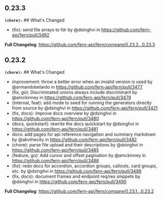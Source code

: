 ## 0.23.3
**`(chore):`** ## What's Changed
* (fix): send file arrays to fdr by @dsinghvi in https://github.com/fern-api/fern/pull/3492


**Full Changelog**: https://github.com/fern-api/fern/compare/0.23.2...0.23.3

## 0.23.2
**`(chore):`** ## What's Changed
* improvement: throw a better error when an invalid version is used by @armandobelardo in https://github.com/fern-api/fern/pull/3477
* (fix, go): Discriminated unions always include discriminant by @amckinney in https://github.com/fern-api/fern/pull/3479
* (internal, feat): add  mode to seed for running the generators directly from source by @dsinghvi in https://github.com/fern-api/fern/pull/3421
* (fix, docs): improve docs overview by @dsinghvi in https://github.com/fern-api/fern/pull/3480
* (docs, quickstart): rewrite the docs quickstart by @dsinghvi in https://github.com/fern-api/fern/pull/3481
* docs: add pages for api reference navigation and summary markdown by @abvthecity in https://github.com/fern-api/fern/pull/3482
* (chore): parse file upload and their descriptions by @dsinghvi in https://github.com/fern-api/fern/pull/3485
* (feature, go): Add cursor and offset pagination by @amckinney in https://github.com/fern-api/fern/pull/3486
* (fix): redo docs for accordion, accordion groups, callouts, card groups, etc. by @dsinghvi in https://github.com/fern-api/fern/pull/3489
* (fix, docs): document frames and endpoint req/res snippets by @dsinghvi in https://github.com/fern-api/fern/pull/3490


**Full Changelog**: https://github.com/fern-api/fern/compare/0.23.1...0.23.2

